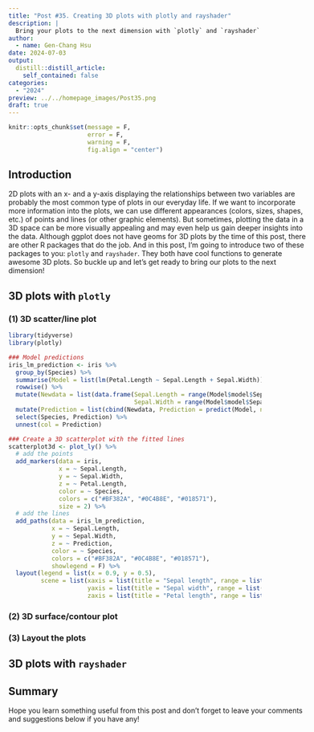 ```yaml
---
title: "Post #35. Creating 3D plots with plotly and rayshader"
description: |
  Bring your plots to the next dimension with `plotly` and `rayshader`!
author:
  - name: Gen-Chang Hsu
date: 2024-07-03
output:
  distill::distill_article:
    self_contained: false
categories:
  - "2024"
preview: ../../homepage_images/Post35.png
draft: true
---
```


<!-- Webpage style -->

<style>
d-article a {
  color: #2780e3 !important;
  border-bottom: none !important;
}

d-article a:hover {
  color: #2780e3 !important;
  border-bottom: 2px solid !important;
}

d-byline {
  margin-left: -10% !important;
}

d-title {
  margin-left: -10%;
}

d-title h1{
  font-size: 45px;
  width: 130%;
}

d-article {
  margin-left: -10%;
}

p {
  width: 120%;
}

d-article h2 {
  width: 120%;
}

d-article h3 {
  width: 120%;
  font-size: 28px;
}

div.article-footer{
  width: 120%;
}

d-article div.sourceCode { 
  width: 120% !important;
}

d-article pre { 
  width: 120% !important;
}

div.l-body {
  width: 120% !important;
}

d-article table thead tr {
  height: 60px !important;
  width: 210px !important;
}

d-article table thead th {
  height: 60px !important;
  font-size: 22px !important;
  width: 210px !important;
}

d-article table tbody tr td {
  font-size: 21px !important;
  height: 60px !important;
  text-align: center !important;
  width: 210px !important;
}

div.l-body img {
    margin-right: 20% !important;
}

</style>

<head>
  <base target="_blank">
</head>

```r
knitr::opts_chunk$set(message = F, 
                      error = F, 
                      warning = F,
                      fig.align = "center")

```

<!-- Start of the article -->

## Introduction

2D plots with an x- and a y-axis displaying the relationships between two variables are probably the most common type of plots in our everyday life. If we want to incorporate more information into the plots, we can use different appearances (colors, sizes, shapes, etc.) of points and lines (or other graphic elements). But sometimes, plotting the data in a 3D space can be more visually appealing and may even help us gain deeper insights into the data. Although ggplot does not have geoms for 3D plots by the time of this post, there are other R packages that do the job. And in this post, I'm going to introduce two of these packages to you: `plotly` and `rayshader`. They both have cool functions to generate awesome 3D plots. So buckle up and let's get ready to bring our plots to the next dimension!


## 3D plots with `plotly`




### (1) 3D scatter/line plot


```r
library(tidyverse)
library(plotly)

### Model predictions
iris_lm_prediction <- iris %>% 
  group_by(Species) %>% 
  summarise(Model = list(lm(Petal.Length ~ Sepal.Length + Sepal.Width))) %>% 
  rowwise() %>% 
  mutate(Newdata = list(data.frame(Sepal.Length = range(Model$model$Sepal.Length),
                                   Sepal.Width = range(Model$model$Sepal.Width)))) %>% 
  mutate(Prediction = list(cbind(Newdata, Prediction = predict(Model, newdata = Newdata)))) %>% 
  select(Species, Prediction) %>% 
  unnest(col = Prediction)

### Create a 3D scatterplot with the fitted lines
scatterplot3d <- plot_ly() %>% 
  # add the points
  add_markers(data = iris, 
              x = ~ Sepal.Length, 
              y = ~ Sepal.Width, 
              z = ~ Petal.Length, 
              color = ~ Species, 
              colors = c("#BF382A", "#0C4B8E", "#018571"),
              size = 2) %>% 
  # add the lines
  add_paths(data = iris_lm_prediction,
            x = ~ Sepal.Length, 
            y = ~ Sepal.Width, 
            z = ~ Prediction,
            color = ~ Species,
            colors = c("#BF382A", "#0C4B8E", "#018571"),
            showlegend = F) %>% 
  layout(legend = list(x = 0.9, y = 0.5),
         scene = list(xaxis = list(title = "Sepal length", range = list(4, 8)),
                      yaxis = list(title = "Sepal width", range = list(1, 5)),
                      zaxis = list(title = "Petal length", range = list(1, 7))))


```


### (2) 3D surface/contour plot






### (3) Layout the plots







## 3D plots with `rayshader`







## Summary






Hope you learn something useful from this post and don't forget to leave your comments and suggestions below if you have any!






